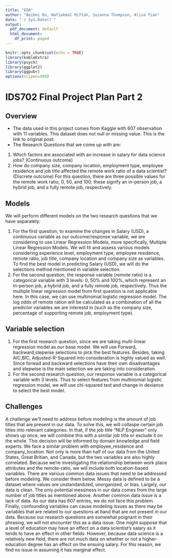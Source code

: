 ```yaml
---
title: "EDA"
author: "Beibei Du, Wafiakmal Miftah, Suzanna Thompson, Alisa Tian"
date: "`r Sys.Date()`"
output: 
  pdf_document: default
  html_document:
    df_print: paged
---
```


```r
knitr::opts_chunk$set(echo = TRUE)
library(kableExtra)
library(psych)
library(ggplot2)
library(ggpubr)
options(scipen=999)
```
# IDS702 Final Project Plan Part 2

## Overview
- The data used in this project comes from Kaggle with 607 observation with 11 variables. This dataset does not null or missing value. This is the link to original post: [\textcolor{blue}{Data Science Job Salaries}](https://www.kaggle.com/datasets/ruchi798/data-science-job-salaries)
- The Research Questions that we come up with are:

1) Which factors are associated with an increase in salary for data science jobs? (Continuous outcome)
2) How do company size, company location, employment type, employee residence and job title affected the remote work ratio of a data scientist? (Discrete outcome) For this question, there are three possible values for the remote work ratio, 0, 50, and 100; these signify an in-person job, a hybrid job, and a fully remote job, respectively. 

## Models
We will perform different models on the two research questions that we have separately:

1) For the first question, to examine the changes in Salary (USD), a continuous variable as our outcome/response variable, we are considering to use Linear Regression Models, more specifically, Multiple Linear Regression Models. We will fit and assess various models considering experience level, employment type, employee residence, remote ratio, job title, company location and company size as variables. To find the best model in predicting Salary (USD), we will do the selections method mentioned in variable selection.
2) For the second question, the response variable (remote ratio) is a categorical variable with 3 levels: 0, 50% and 100%, which represent an in-person job, a hybrid job, and a fully remote job, respectively. Thus the multiple linear regression model from first question is not applicable here. In this case, we can use multinomial logistic regression model. The log odds of remote ration will be calculated as a combination of all the predictor variables we are interestd in (such as the company size, percentage of supporting remote job, employment type). 

## Variable selection
1) For the first research question, since we are taking multi-linear regression model as our base model. We will use Forward, backward,stepwise selections to pick the best features. Besides, taking AIC,BIC, Adjusted-R-Squared into consideration is highly valued as well. Since forwad and backward selections have their own disadvantages and stepwise is the main selection we are taking into consideration.
2) For the second research question, our response variable is a categorical variable with 3 levels. Thus to select features from multinomial logistic regression model, we will use chi-squared test and change in deviance to select the best model. 


## Challenges
A challenge we'll need to address before modeling is the amount of job titles that are present in our data. To solve this, we will collaspe certain job titles into relevant categories. In that, if the job title "NLP Engineer" only shows up once, we will combine this with a similar job title or exclude it on the whole. This decision will be informed by domain knowledge and field experts. 
We face a similar problem with employee_residence and company_location. Not only is more than half of our data from the United States, Great Britian, and Canada, but the two variables are also highly correlated. Because we're investigating the relationship between work place attributes and the remote-ratio, we will include both location-based variables. 
There are various common data issues that need to be addressed before modeling. We consider them below. 
Messy data is defined to be a dataset where values are unstandardized, unorganized, or bias. Largely, our data is clean. The only potential messiness in our data comes from the large number of job titles as mentioned above. 
Another common data issue is a lack of data. As our data has 607 entries, we do not face this problem. 
Finally, confounding variables can cause modeling issues as there may be variables that are related to our questions at hand that are not present in our data. Because our research questions are somewhat poignant in their phrasing, we will not encounter this as a data issue. One might suppose that a level of education may have an effect on a data scientist's salary as it tends to have an effect in other fields. However, because data science is a relatively new field, there are not much data on whether or not a higher-education degree has an effect on the ensuing salary. For this reason, we find no issue in assuming it has marginal effect.
